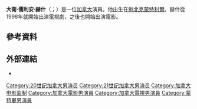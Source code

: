 {{BLP unsourced|time=2021-11-30T02:56:00+00:00}}
'''大衛·儒利安·赫什'''（{{lang-en|David Julian Hirsh}}；{{bd|1973年|10月26日}}）是一位[[加拿大|加拿大]]演員。他出生在[[魁北克|魁北克]][[蒙特利爾|蒙特利爾]]。赫什從1998年就開始出演電視劇，之後也開始出演電影。

==參考資料==
{{reflist}}
== 外部連結 ==
* {{IMDb name|1014989}}

{{authority control}}
{{DEFAULTSORT:Hirsh, David Julian}}
[[Category:20世纪加拿大男演员|Category:20世纪加拿大男演员]]
[[Category:21世纪加拿大男演员|Category:21世纪加拿大男演员]]
[[Category:加拿大电影监制|Category:加拿大电影监制]]
[[Category:加拿大電影男演員|Category:加拿大電影男演員]]
[[Category:加拿大電視男演員|Category:加拿大電視男演員]]
[[Category:蒙特婁男演員|Category:蒙特婁男演員]]